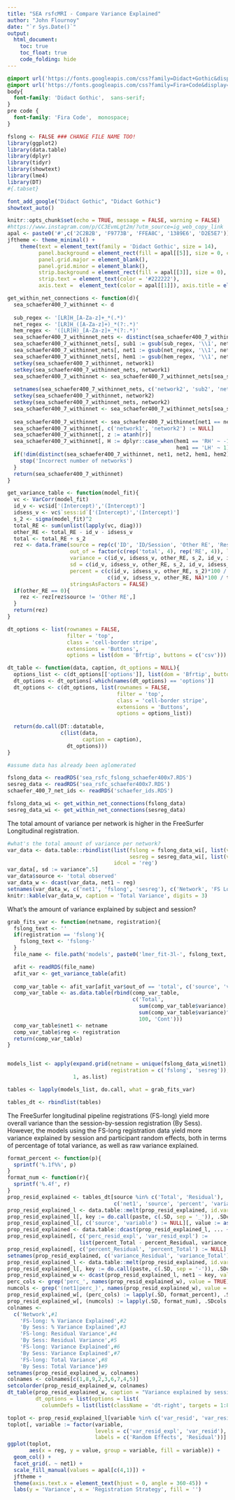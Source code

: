 ```yaml
---
title: "SEA rsfcMRI - Compare Variance Explained"
author: "John Flournoy"
date: "`r Sys.Date()`"
output:
  html_document:
    toc: true
    toc_float: true
    code_folding: hide
---
```


```css
@import url('https://fonts.googleapis.com/css?family=Didact+Gothic&display=swap');
@import url('https://fonts.googleapis.com/css?family=Fira+Code&display=swap');
body{
  font-family: 'Didact Gothic',  sans-serif;
}
pre code {
  font-family: 'Fira Code',  monospace;
}
```

```r
fslong <- FALSE ### CHANGE FILE NAME TOO!
library(ggplot2)
library(data.table)
library(dplyr)
library(tidyr)
library(showtext)
library(lme4)
library(DT)
#{.tabset}

font_add_google("Didact Gothic", "Didact Gothic")
showtext_auto()

knitr::opts_chunk$set(echo = TRUE, message = FALSE, warning = FALSE)
#https://www.instagram.com/p/CC3EvmLgt2m/?utm_source=ig_web_copy_link
apal <- paste0('#',c('2C2B2B', 'F9773B', 'FFEA8C', '1389E6', 'D2E5E7'))
jftheme <- theme_minimal() +  
    theme(text = element_text(family = 'Didact Gothic', size = 14),
          panel.background = element_rect(fill = apal[[5]], size = 0, color = apal[[2]]),
          panel.grid.major = element_blank(),
          panel.grid.minor = element_blank(), 
          strip.background = element_rect(fill = apal[[3]], size = 0),
          strip.text = element_text(color = '#222222'),
          axis.text =  element_text(color = apal[[1]]), axis.title = element_text(color = apal[[1]]))

get_within_net_connections <- function(d){
  sea_schaefer400_7_withinnet <- d
  
  sub_regex <- '[LR]H_[A-Za-z]+_*(.*)'
  net_regex <- '[LR]H_([A-Za-z]+)_*(?:.*)'
  hem_regex <- '([LR]H)_[A-Za-z]+_*(?:.*)'
  sea_schaefer400_7_withinnet_nets <- distinct(sea_schaefer400_7_withinnet, network1)
  sea_schaefer400_7_withinnet_nets[, sub1 := gsub(sub_regex, '\\1', network1)]
  sea_schaefer400_7_withinnet_nets[, net1 := gsub(net_regex, '\\1', network1)]
  sea_schaefer400_7_withinnet_nets[, hem1 := gsub(hem_regex, '\\1', network1)]
  setkey(sea_schaefer400_7_withinnet, network1)
  setkey(sea_schaefer400_7_withinnet_nets, network1)
  sea_schaefer400_7_withinnet <- sea_schaefer400_7_withinnet_nets[sea_schaefer400_7_withinnet]
  
  setnames(sea_schaefer400_7_withinnet_nets, c('network2', 'sub2', 'net2', 'hem2'))
  setkey(sea_schaefer400_7_withinnet, network2)
  setkey(sea_schaefer400_7_withinnet_nets, network2)
  sea_schaefer400_7_withinnet <- sea_schaefer400_7_withinnet_nets[sea_schaefer400_7_withinnet]
  
  sea_schaefer400_7_withinnet <- sea_schaefer400_7_withinnet[net1 == net2 & hem1 == hem2]
  sea_schaefer400_7_withinnet[, c('network1', 'network2') := NULL]
  sea_schaefer400_7_withinnet[, z := atanh(r)]
  sea_schaefer400_7_withinnet[, H := dplyr::case_when(hem1 == 'RH' ~ -1,
                                                      hem1 == 'LH' ~ 1)]
  if(!dim(distinct(sea_schaefer400_7_withinnet, net1, net2, hem1, hem2))[[1]] == 14){
    stop('Incorrect number of networks')
  }
  return(sea_schaefer400_7_withinnet)
}

get_variance_table <- function(model_fit){
  vc <- VarCorr(model_fit)
  id_v <- vc$id['(Intercept)','(Intercept)']
  idsess_v <- vc$`sess:id`['(Intercept)','(Intercept)']
  s_2 <- sigma(model_fit)^2
  total_RE <- sum(unlist(lapply(vc, diag)))
  other_RE <- total_RE - id_v - idsess_v
  total <- total_RE + s_2
  rez <- data.frame(source = rep(c('ID', 'ID/Session', 'Other RE', 'Residual'),2),
                    out_of = factor(c(rep('total', 4), rep('RE', 4)), levels = c('total', 'RE')),
                    variance = c(id_v, idsess_v, other_RE, s_2, id_v, idsess_v, other_RE, NA),
                    sd = c(id_v, idsess_v, other_RE, s_2, id_v, idsess_v, other_RE, NA)^.5,
                    percent = c(c(id_v, idsess_v, other_RE, s_2)*100 / total,
                                c(id_v, idsess_v, other_RE, NA)*100 / total_RE), 
                    stringsAsFactors = FALSE)
  if(other_RE == 0){
    rez <- rez[rez$source != 'Other RE',]
  }
  return(rez)
}

dt_options <- list(rownames = FALSE,
                   filter = 'top',
                   class = 'cell-border stripe',
                   extensions = 'Buttons', 
                   options = list(dom = 'Bfrtip', buttons = c('csv')))

dt_table <- function(data, caption, dt_options = NULL){
  options_list <- c(dt_options[['options']], list(dom = 'Bfrtip', buttons = c('csv')))
  dt_options <- dt_options[-which(names(dt_options) == 'options')]
  dt_options <- c(dt_options, list(rownames = FALSE,
                                   filter = 'top',
                                   class = 'cell-border stripe',
                                   extensions = 'Buttons', 
                                   options = options_list))
  
  return(do.call(DT::datatable, 
                 c(list(data,
                        caption = caption), 
                   dt_options)))
}
```


```r
#assume data has already been aglomerated

fslong_data <- readRDS('sea_rsfc_fslong_schaefer400x7.RDS')
sesreg_data <- readRDS('sea_rsfc_schaefer400x7.RDS')
schaefer_400_7_net_ids <- readRDS('schaefer_ids.RDS')

fslong_data_wi <- get_within_net_connections(fslong_data)
sesreg_data_wi <- get_within_net_connections(sesreg_data)
```

The total amount of variance per network is higher in the FreeSurfer Longitudinal registration.

```r
#what's the total amount of variance per network?
var_data <- data.table::rbindlist(list(fslong = fslong_data_wi[, list(variance = var(z)), by = 'net1'],
                                       sesreg = sesreg_data_wi[, list(variance = var(z)), by = 'net1']), 
                                  idcol = 'reg')
var_data[, sd := variance^.5]
var_data$source <- 'total observed'
var_data_w <- dcast(var_data, net1 ~ reg)
setnames(var_data_w, c('net1', 'fslong', 'sesreg'), c('Network', 'FS Long', 'By Session'))
knitr::kable(var_data_w, caption = 'Total Variance', digits = 3)
```

What's the amount of variance explained by subject and session?

```r
grab_fits_var <- function(netname, registration){
  fslong_text <- ''
  if(registration == 'fslong'){
    fslong_text <- 'fslong-'
  }
  file_name <- file.path('models', paste0('lmer_fit-3l-', fslong_text, netname, '.RDS'))

  afit <- readRDS(file_name)
  afit_var <- get_variance_table(afit)
  
  comp_var_table <- afit_var[afit_var$out_of == 'total', c('source', 'variance', 'sd', 'percent')]
  comp_var_table <- as.data.table(rbind(comp_var_table, 
                                        c('Total', 
                                          sum(comp_var_table$variance), 
                                          sum(comp_var_table$variance)^.5, 
                                          100, 'Cont')))
  comp_var_table$net1 <- netname
  comp_var_table$reg <- registration
  return(comp_var_table)
}


models_list <- apply(expand.grid(netname = unique(fslong_data_wi$net1), 
                                 registration = c('fslong', 'sesreg')),
                     1, as.list)

tables <- lapply(models_list, do.call, what = grab_fits_var)

tables_dt <- rbindlist(tables)
```

The FreeSurfer longitudinal pipeline registrations (FS-long) yield more overall variance than the session-by-session registration (By Sess). However, the models using the FS-long registration data yield more variance explained by session and participant random effects, both in terms of percentage of total variance, as well as raw variance explained.

```r
format_percent <- function(p){
  sprintf('%.1f%%', p)
}
format_num <- function(r){
  sprintf('%.4f', r)
}
prop_resid_explained <- tables_dt[source %in% c('Total', 'Residual'), 
                                  c('net1', 'source', 'percent', 'variance', 'reg')]
prop_resid_explained_l <- data.table::melt(prop_resid_explained, id.vars = c('net1', 'source', 'reg'))
prop_resid_explained_l[, key := do.call(paste, c(.SD, sep = '_')), .SDcols = c('variable', 'source')]
prop_resid_explained_l[, c('source', 'variable') := NULL][, value := as.numeric(value)]
prop_resid_explained <- data.table::dcast(prop_resid_explained_l, ... ~ key, value.var = 'value')
prop_resid_explained[, c('perc_resid_expl', 'var_resid_expl') := 
                       list(percent_Total - percent_Residual, variance_Total - variance_Residual)]
prop_resid_explained[, c('percent_Residual', 'percent_Total') := NULL]
setnames(prop_resid_explained, c('variance_Residual', 'variance_Total'), c('var_resid', 'var_tot'))
prop_resid_explained_l <- data.table::melt(prop_resid_explained, id.vars = c('net1', 'reg'))
prop_resid_explained_l[, key := do.call(paste, c(.SD, sep = '-')), .SDcols = c('variable', 'reg')]
prop_resid_explained_w <- dcast(prop_resid_explained_l, net1 ~ key, value.var = 'value')
perc_cols <- grep('perc_', names(prop_resid_explained_w), value = TRUE)
numcols <- grep('(net1|perc_)', names(prop_resid_explained_w), value = TRUE, invert = TRUE)
prop_resid_explained_w[, (perc_cols) := lapply(.SD, format_percent), .SDcols = perc_cols]
prop_resid_explained_w[, (numcols) := lapply(.SD, format_num), .SDcols = numcols]
colnames <- 
  c('Network',#1
    'FS-long: % Variance Explained',#2
    'By Sess: % Variance Explained',#3
    'FS-long: Residual Variance',#4
    'By Sess: Residual Variance',#5
    'FS-long: Variance Explained',#6
    'By Sess: Variance Explained',#7
    'FS-long: Total Variance',#8
    'By Sess: Total Variance')#9
setnames(prop_resid_explained_w, colnames)
colnames <- colnames[c(1,8,9,2,3,6,7,4,5)]
setcolorder(prop_resid_explained_w, colnames)
dt_table(prop_resid_explained_w, caption = "Variance explained by session and ID random effects", 
         dt_options = list(options = list(
           columnDefs = list(list(className = 'dt-right', targets = 1:8)))))
```

```r

toplot <- prop_resid_explained_l[variable %in% c('var_resid', 'var_resid_expl')]
toplot[, variable := factor(variable, 
                            levels = c('var_resid_expl', 'var_resid'), 
                            labels = c('Random Effects', 'Residual'))]
ggplot(toplot,
       aes(x = reg, y = value, group = variable, fill = variable)) + 
  geom_col() + 
  facet_grid(. ~ net1) + 
  scale_fill_manual(values = apal[c(4,1)]) + 
  jftheme + 
  theme(axis.text.x = element_text(hjust = 0, angle = 360-45)) + 
  labs(y = 'Variance', x = 'Registration Strategy', fill = '')
```